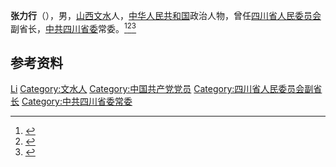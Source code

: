 '''张力行'''（{{bd|1915年||2002年}}），男，[[山西|山西]][[文水|文水]]人，[[中华人民共和国|中华人民共和国]]政治人物，曾任[[四川省人民委员会|四川省人民委员会]]副省长，[[中共四川省委|中共四川省委]]常委。<ref>{{Cite book|title=中国共产党名人录|author=于俊道主编|publisher=四川人民出版社|year=1997|isbn=|location=成都|pages=}}</ref><ref>{{Cite book|title=中华人民共和国职官志|author=何虎生, 李耀东, 向常福主编|publisher=中国社会出版社|year=2003|isbn=9787800883934|location=北京|pages=}}</ref><ref>{{cite book|title=中囯人名大辞典·当代人物卷|author=廖盖隆等编|year=1990|publisher=上海辞书出版社|location=上海|page=}}</ref>

== 参考资料 ==
{{reflist}}

{{中国人物小作品}}

{{Authority control}}
{{DEFAULTSORT:Zhang张}}
[[Category:张姓|Li]]
[[Category:文水人|Category:文水人]]
[[Category:中国共产党党员|Category:中国共产党党员]]
[[Category:四川省人民委员会副省长|Category:四川省人民委员会副省长]]
[[Category:中共四川省委常委|Category:中共四川省委常委]]